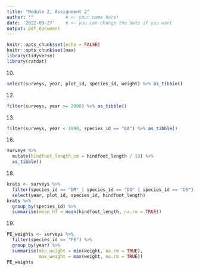 ```yaml
---
title: "Module 2, Assignment 2"
author: ""            # <- your name here!
date: '2022-09-27'    # <- you can change the date if you want
output: pdf_document
---
```


```r
knitr::opts_chunk$set(echo = FALSE)
knitr::opts_chunk$set(max)
library(tidyverse)
library(ratdat)
```

10.  

```r
select(surveys, year, plot_id, species_id, weight) %>% as_tibble()
```


12. 

```r
filter(surveys, year >= 2000) %>% as_tibble()
```

13. 

```r
filter(surveys, year < 1990, species_id == "BA") %>% as_tibble()
```


16. 

```r
surveys %>% 
  mutate(hindfoot_length_cm = hindfoot_length / 10) %>% 
  as_tibble()
```


18. 

```r
krats <- surveys %>% 
  filter(species_id == "DM" | species_id == "DO" | species_id == "DS") %>% 
  select(year, plot_id, species_id, hindfoot_length)
krats %>% 
  group_by(species_id) %>% 
  summarise(mean_hf = mean(hindfoot_length, na.rm = TRUE))
```

19. 

```r
PE_weights <- surveys %>% 
  filter(species_id == "PE") %>% 
  group_by(year) %>% 
  summarise(min_weight = min(weight, na.rm = TRUE),
            max_weight = max(weight, na.rm = TRUE))
PE_weights
```

